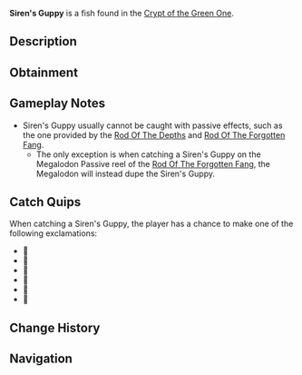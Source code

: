 {{FishInfobox
|image          = Siren's Guppy.png
|rarity         = Limited
|sea            = First Sea
|location       = [[Crypt]]
|sublocation    = 
|sources        = Fishing Rod
|nopassive      = 1
|radar_location = 
|xp             = 80
|weather        = 
|time           = 
|season         = 
|bait           = 
|base_weight    = 5
|base_value     = 110
|weight_range   = 4
|base_chance    = 60
|base_resil     = 70
}}
'''Siren's Guppy''' is a {{Rarity|Limited}} fish found in the [[Crypt of the Green One]].

== Description ==
{{Description|🎶|Bestiary Entry}}

== Obtainment ==

== Gameplay Notes ==
* Siren's Guppy usually cannot be caught with passive effects, such as the one provided by the [[Rod Of The Depths]] and [[Rod Of The Forgotten Fang]].
** The only exception is when catching a Siren's Guppy on the Megalodon Passive reel of the [[Rod Of The Forgotten Fang]], the Megalodon will instead dupe the Siren's Guppy.

== Catch Quips ==
When catching a Siren's Guppy, the player has a chance to make one of the following exclamations:
* 🎵
* 🎼
* 🎹
* 🎺
* 🎸
* 🎷

== Change History ==
{{Change History|{{subst:Current Version}}}}

== Navigation ==
{{Fish Navbox|Crypt}}